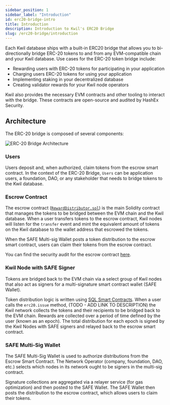 ```yaml
---
sidebar_position: 1
sidebar_label: "Introduction"
id: erc20-bridge-intro
title: Introduction
description: Introduction to Kwil's ERC20 Bridge
slug: /erc20-bridge/introduction
---
```


Each Kwil database ships with a built-in ERC20 bridge that allows you to bi-directionally bridge ERC-20 tokens to and from any EVM-compatible chain and your Kwil database. Use cases for the ERC-20 token bridge include:

- Rewarding users with ERC-20 tokens for participating in your application
- Charging users ERC-20 tokens for using your application
- Implementing staking in your decentralized database
- Creating validator rewards for your Kwil node operators

Kwil also provides the necessary EVM contracts and other tooling to interact with the bridge. These contracts are open-source and audited by HashEx Security.

## Architecture

The ERC-20 bridge is composed of several components:

<div style={{ display: "flex", justifyContent: "center" }}>
    <img src={require('../../static/img/bridge-arch.png').default} alt="ERC-20 Bridge Architecture" />
</div>

### Users

Users deposit and, when authorized, claim tokens from the escrow smart contract. In the context of the ERC-20 Bridge, `Users` can be application users, a foundation, DAO, or any stakeholder that needs to bridge tokens to the Kwil database.

### Escrow Contract

The escrow contract ([`RewardDistributor.sol`](https://github.com/kwilteam/rewards_contracts/blob/main/contracts/RewardDistributor.sol)) is the main Solidity contract that manages the tokens to be bridged between the EVM chain and the Kwil database. When a user transfers tokens to the escrow contract, Kwil nodes will listen for the `transfer` event and mint the equivalent amount of tokens on the Kwil database to the wallet address that escrowed the tokens.

When the SAFE Multi-sig Wallet posts a token distribution to the escrow smart contract, users can claim their tokens from the escrow contract.

You can find the security audit for the escrow contract [here](https://github.com/kwilteam/rewards_contracts/blob/main/docs/RewardDistributor_HashEx_Audit.pdf).

### Kwil Node with SAFE Signer

Tokens are bridged back to the EVM chain via a select group of Kwil nodes that also act as signers for a multi-signature smart contract wallet (SAFE Wallet).

Token distribution logic is written using [SQL Smart Contracts](/docs/language/introduction). When a user calls the `erc20.issue` method, (TODO - ADD LINK TO DESCRIPTION) the Kwil network collects the tokens and their recipients to be bridged back to the EVM chain.
Rewards are collected over a period of time defined by the user (known as an epoch). The total distribution for each epoch is signed by the Kwil Nodes with SAFE signers and relayed back to the escrow smart contract.

### SAFE Multi-Sig Wallet

The SAFE Multi-Sig Wallet is used to authorize distributions from the Escrow Smart Contract. The Network Operator (company, foundation, DAO, etc.) selects which nodes in its network ought to be signers in the multi-sig contract.

Signature collections are aggregated via a relayer service (for gas optimization) and then posted to the SAFE Wallet. The SAFE Wallet then posts the distribution to the escrow contract, which allows users to claim their tokens.

